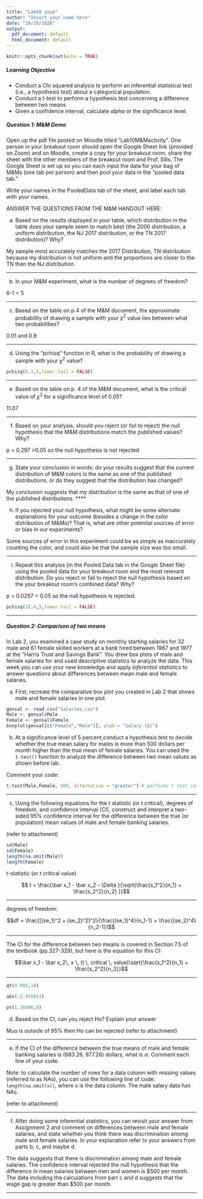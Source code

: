 ```yaml
---
title: "Lab10 yoyo"
author: "Insert your name here"
date: "10/20/2020"
output:
  pdf_document: default
  html_document: default
---
```


```r
knitr::opts_chunk$set(echo = TRUE)
```

##### Learning Objective

+ Conduct a  Chi squared analysis to perform an inferential statistical test (i.e., a hypothesis test) about a categorical population.
+ Conduct a t-test to perform a hypothesis test concerning a difference between two means.
+ Given a confidence interval, calculate $alpha$ or the significance level.


##### Question 1: M&M Demo
Open up the pdf file posted on Moodle titled "Lab10M&Mactivity".  One person in your breakout room should open the Google Sheet link (provided on Zoom) and on Moodle, create a copy for your breakout room, share the sheet with the other members of the breakout room and Prof. Sills.  The Google Sheet is set up so you can each input the data for your bag of M&Ms (one tab per person) and then pool your data in the "pooled data tab."

Write your names in the PooledData tab of the sheet, and label each tab with your names.

ANSWER THE QUESTIONS FROM THE M&M HANDOUT HERE:

a. Based on the results displayed in your table, which distribution in the table does your sample seem to match best (the 2006 distribution, a uniform distribution, the NJ 2017 distribution, or the TN 2017 distribution)? Why?

My sample most accurately matches the 2017 Distribution, TN distribution because my distribution is not uniform and the proportions are closer to the TN then the NJ distribution.

*****
b. In your M&M experiment, what is the number of degrees of freedom?     

6-1 = 5

****

c. Based on the table on p.4 of the M&M document, the approximate probability of drawing a sample with your $\chi^2$ value lies between what two probabilities?

0.01 and 0.9

*****

d. Using the “pchisq” function in R, what is the probability of drawing a sample with your $\chi^2$ value?
```r
pchisq(6.1,5,lower.tail = FALSE)
```


****

e. Based on the table on p. 4 of the M&M document, what is the critical value of $\chi^2$ for a significance level of 0.05?

11.07

******

f. Based on your analysis, should you reject (or fail to reject) the null hypothesis that the M&M distributions match the published values? Why? 

p = 0.297 >0.05 so the null hypothesis is not rejected

***

g. State your conclusion in words: do your results suggest that the current distribution of M&M colors is the same as one of the published distributions, or do they suggest that the distribution has changed?

My conclusion suggests that my distribution is the same as that of one of the published distribuitons.
****

h. If you rejected your null hypothesis, what might be some alternate explanations for your outcome (besides a change in the color distribution of M&Ms)? That is, what are other potential sources of error or bias in our experiments?

Some sources of error in this experiment could be as simple as inaccurately counting the color, and could also be that the sample size was too small.

*****

i. Repeat this analysis (in the Pooled Data tab in the Google Sheet file) using the pooled data for your breakout room and the most relevant distribution.  Do you reject or fail to reject the null hypothesis based on the your breakout room’s combined data? Why?

p = 0.0297 < 0.05 so the null hypothesis is rejected.

```r
pchisq(12.4,5,lower.tail = FALSE)
```


****

##### Question 2: Comparison of two means
In Lab 2, you examined a case study on monthly starting salaries for 32 male and 61 female skilled workers at a bank hired between 1967 and 1977 at the "Harris Trust and Savings Bank". You drew box plots of male and female salaries for and used descriptive statistics to analyze the data.  This week you can use your new knowledge and apply *inferential statistics* to answer questions about differences between mean male and female salaries.

a. First, recreate the comparative box plot you created in Lab 2 that shows male and female salaries in one plot.

```r
gensal <- read.csv("Salaries.csv")
Male <- gensal$Male
Female <- gensal$Female
boxplot(gensal[c("Female","Male")], ylab = "Salary ($)")

```

b. At a significance level of 5 percent,conduct a hypothesis test to decide whether the true mean salary for males is more than 500 dollars per month higher than the true mean of female salaries.  You can used the `t.test()` function to analyze the difference between two mean values as shown before lab.

Comment your code:

```r
t.test(Male,Female, 500, alternative = "greater") # performs t test comparing delta of Male and Female
```

****

c. Using the following equations for the t statistic (or t critical), degrees of freedom, and confidence interval (CI), construct and interpret a two-sided 95% confidence interval for the difference between the true (or population) mean values of male and female banking salaries. 

(refer to attachment)

```r
sd(Male)
sd(Female)
length(na.omit(Male))
length(Female)

```

t-statistic (or t critical value)

$$ t = \frac{\bar x_1 - \bar x_2 - \Delta }{\sqrt{\frac{s_1^2}{n_1} + \frac{s_2^2}{n_2} }}$$

*****

degrees of freedom:

$$df = \frac{[(se_1)^2 + (se_2)^2]^2}{\frac{(se_1)^4}{n_1-1} + \frac{(se_2)^4}{n_2-1}}$$

******

The CI for the difference between two means is covered in Section 7.5 of the textbook (pp.327-329), but here is the equation for this CI:

$$\bar x_1 - \bar x_2\,  ± \, (t \, critical \, value)\sqrt{\frac{s_1^2}{n_1} + \frac{s_2^2}{n_2}}$$

****
```r
qt(0.005,14)

abs(-2.976843)
```



```r
pt(1.16896,8)
```


d. Based on the CI, can you reject Ho? Explain your answer

 Muo is outside of 95% then Ho can be rejected (refer to attachment)


****

e. If the CI of the difference between the true means of male and female banking salaries is (683.26, 977.26) dollars, what is $\alpha$.  Comment each line of your code.

Note: to calculate the number of rows for a data column with missing values (referred to as NAs), you can use the following line of code: `length(na.omit(x))`, where x is the data column. The male salary data has NAs.

(refer to attachment)


****

f. After doing some inferential statistics, you can revisit your answer from Assignment 2 and comment on differences between male and female salaries, and state whether you think there was discrimination among male and female salaries. In your explanation refer to your answers from parts b, c, and maybe d.

The data suggests that there is discrimination among male and female salaries. The confidence interval rejected the null hypothesis that the difference in mean salaries between men and women is $500 per month. The data including the calculations from part c and d suggests that the wage gap is greater than $500 per month.

****

